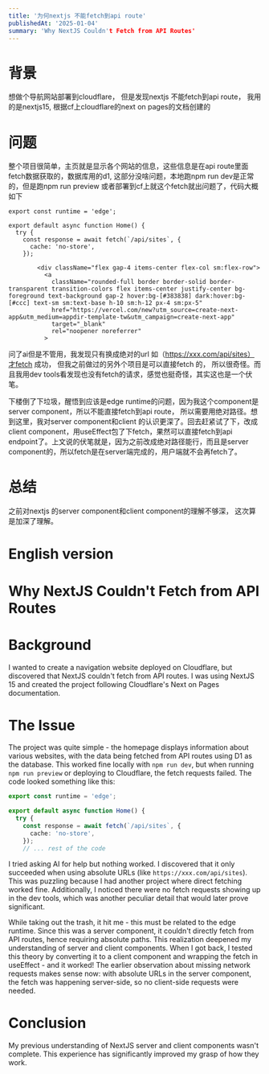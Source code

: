 ```yaml
---
title: '为何nextjs 不能fetch到api route'
publishedAt: '2025-01-04'
summary: 'Why NextJS Couldn't Fetch from API Routes'
---
```


# 背景
想做个导航网站部署到cloudflare， 但是发现nextjs 不能fetch到api route， 我用的是nextjs15, 根据cf上cloudflare的next on pages的文档创建的

# 问题
整个项目很简单，主页就是显示各个网站的信息，这些信息是在api route里面fetch数据获取的，数据库用的d1, 这部分没啥问题，本地跑npm run dev是正常的，但是跑npm run preview 或者部署到cf上就这个fetch就出问题了，代码大概如下
```tyepscript
export const runtime = 'edge';

export default async function Home() {
  try {
    const response = await fetch(`/api/sites`, {
      cache: 'no-store',
    });

        <div className="flex gap-4 items-center flex-col sm:flex-row">
          <a
            className="rounded-full border border-solid border-transparent transition-colors flex items-center justify-center bg-foreground text-background gap-2 hover:bg-[#383838] dark:hover:bg-[#ccc] text-sm sm:text-base h-10 sm:h-12 px-4 sm:px-5"
            href="https://vercel.com/new?utm_source=create-next-app&utm_medium=appdir-template-tw&utm_campaign=create-next-app"
            target="_blank"
            rel="noopener noreferrer"
          >
```
问了ai但是不管用，我发现只有换成绝对的url 如（https://xxx.com/api/sites）才fetch 成功， 但我之前做过的另外个项目是可以直接fetch 的， 所以很奇怪。而且我用dev tools看发现也没有fetch的请求，感觉也挺奇怪，其实这也是一个伏笔。

下楼倒了下垃圾，醒悟到应该是edge runtime的问题，因为我这个component是server component，所以不能直接fetch到api route， 所以需要用绝对路径。想到这里，我对server component和client 的认识更深了。回去赶紧试了下，改成client component，用useEffect包了下fetch，果然可以直接fetch到api endpoint了。上文说的伏笔就是，因为之前改成绝对路径能行，而且是server component的，所以fetch是在server端完成的，用户端就不会再fetch了。


# 总结
之前对nextjs 的server component和client component的理解不够深， 这次算是加深了理解。


# English version

# Why NextJS Couldn't Fetch from API Routes

# Background
I wanted to create a navigation website deployed on Cloudflare, but discovered that NextJS couldn't fetch from API routes. I was using NextJS 15 and created the project following Cloudflare's Next on Pages documentation.

# The Issue
The project was quite simple - the homepage displays information about various websites, with the data being fetched from API routes using D1 as the database. This worked fine locally with `npm run dev`, but when running `npm run preview` or deploying to Cloudflare, the fetch requests failed. The code looked something like this:

```typescript
export const runtime = 'edge';

export default async function Home() {
  try {
    const response = await fetch(`/api/sites`, {
      cache: 'no-store',
    });
    // ... rest of the code
```

I tried asking AI for help but nothing worked. I discovered that it only succeeded when using absolute URLs (like `https://xxx.com/api/sites`). This was puzzling because I had another project where direct fetching worked fine. Additionally, I noticed there were no fetch requests showing up in the dev tools, which was another peculiar detail that would later prove significant.

While taking out the trash, it hit me - this must be related to the edge runtime. Since this was a server component, it couldn't directly fetch from API routes, hence requiring absolute paths. This realization deepened my understanding of server and client components. When I got back, I tested this theory by converting it to a client component and wrapping the fetch in useEffect - and it worked! The earlier observation about missing network requests makes sense now: with absolute URLs in the server component, the fetch was happening server-side, so no client-side requests were needed.

# Conclusion
My previous understanding of NextJS server and client components wasn't complete. This experience has significantly improved my grasp of how they work.

